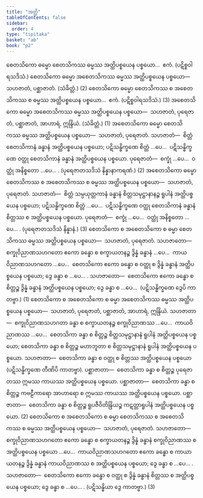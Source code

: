 ```yaml
---
title: "အတ္ထိ"
tableOfContents: false
sidebar:
  order: 4
type: "tipitaka"
basket: "ab"
book: "p2"
---
```



<DynamicBreadcrumb />

<Division number="134" book="p2" e="ch" v="38" p="135">

<Paragraph number="2646" book="p2">
စေတသိကော ဓမ္မော စေတသိကဿ ဓမ္မဿ အတ္ထိပစ္စယေန ပစ္စယော…  ဧကံ. (ပဋိစ္စဝါရသဒိသံ.)
</Paragraph>

<Paragraph number="2647" book="p2">
စေတသိကော ဓမ္မော အစေတသိကဿ ဓမ္မဿ အတ္ထိပစ္စယေန ပစ္စယော—  သဟဇာတံ, ပစ္ဆာဇာတံ. (သံခိတ္တံ.) (2)
</Paragraph>

<Paragraph number="2648" book="p2">
စေတသိကော ဓမ္မော စေတသိကဿ စ အစေတသိကဿ စ ဓမ္မဿ အတ္ထိပစ္စယေန ပစ္စယော…  ဧကံ. (ပဋိစ္စဝါရသဒိသံ.) (3)
</Paragraph>

</Division>
<Division number="135" book="p2" e="ch" v="38" p="136">

<Paragraph number="2649" book="p2">
အစေတသိကော ဓမ္မော အစေတသိကဿ ဓမ္မဿ အတ္ထိပစ္စယေန ပစ္စယော—  သဟဇာတံ, ပုရေဇာတံ, ပစ္ဆာဇာတံ, အာဟာရံ, ဣန္ဒြိယံ. (သံခိတ္တံ.) (1)
</Paragraph>

<Paragraph number="2650" book="p2">
အစေတသိကော ဓမ္မော စေတသိကဿ ဓမ္မဿ အတ္ထိပစ္စယေန ပစ္စယော—  သဟဇာတံ, ပုရေဇာတံ. <Emphasis>သဟဇာတံ</Emphasis>—  စိတ္တံ စေတသိကာနံ ခန္ဓာနံ အတ္ထိပစ္စယေန ပစ္စယော; ပဋိသန္ဓိက္ခဏေ စိတ္တံ …ပေ…  ပဋိသန္ဓိက္ခဏေ ဝတ္ထု စေတသိကာနံ ခန္ဓာနံ အတ္ထိပစ္စယေန ပစ္စယော. <Emphasis>ပုရေဇာတံ</Emphasis>—  စက္ခုံ …ပေ…  ဝတ္ထုံ အနိစ္စတော …ပေ… . (ပုရေဇာတသဒိသံ နိန္နာနာကရဏံ.) (2)
</Paragraph>

<Paragraph number="2651" book="p2">
အစေတသိကော ဓမ္မော စေတသိကဿ စ အစေတသိကဿ စ ဓမ္မဿ အတ္ထိပစ္စယေန ပစ္စယော—  သဟဇာတံ, ပုရေဇာတံ. <Emphasis>သဟဇာတံ</Emphasis>—  စိတ္တံ သမ္ပယုတ္တကာနံ ခန္ဓာနံ စိတ္တသမုဋ္ဌာနာနဉ္စ ရူပါနံ အတ္ထိပစ္စယေန ပစ္စယော; ပဋိသန္ဓိက္ခဏေ စိတ္တံ …ပေ…  ပဋိသန္ဓိက္ခဏေ ဝတ္ထု စေတသိကာနံ ခန္ဓာနံ စိတ္တဿ စ အတ္ထိပစ္စယေန ပစ္စယော. <Emphasis>ပုရေဇာတံ</Emphasis>—  စက္ခုံ …ပေ…  ဝတ္ထုံ အနိစ္စတော …ပေ… . (ပုရေဇာတသဒိသံ နိန္နာနံ.) (3)
</Paragraph>

</Division>
<Division number="136" book="p2" e="ch" v="38" p="136">

<Paragraph number="2652" book="p2">
စေတသိကော စ အစေတသိကော စ ဓမ္မာ စေတသိကဿ ဓမ္မဿ အတ္ထိပစ္စယေန ပစ္စယော—  သဟဇာတံ, ပုရေဇာတံ. <Emphasis>သဟဇာတော</Emphasis>—  စက္ခုဝိညာဏသဟဂတော ဧကော ခန္ဓော စ စက္ခာယတနဉ္စ ဒွိန္နံ ခန္ဓာနံ …ပေ…  ကာယဝိညာဏသဟဂတော …ပေ…  စေတသိကော ဧကော ခန္ဓော စ ဝတ္ထု စ ဒွိန္နံ ခန္ဓာနံ အတ္ထိပစ္စယေန ပစ္စယော; ဒွေ ခန္ဓာ စ …ပေ… . <Emphasis>သဟဇာတော</Emphasis>—  စေတသိကော ဧကော ခန္ဓော စ စိတ္တဉ္စ ဒွိန္နံ ခန္ဓာနံ အတ္ထိပစ္စယေန ပစ္စယော; ဒွေ ခန္ဓာ စ …ပေ…  (ပဋိသန္ဓိက္ခဏေ ဒွေပိ ကာတဗ္ဗာ.) (1)
</Paragraph>

<Paragraph number="2653" book="p2">
စေတသိကော စ အစေတသိကော စ ဓမ္မာ အစေတသိကဿ ဓမ္မဿ အတ္ထိပစ္စယေန ပစ္စယော—  သဟဇာတံ, ပုရေဇာတံ, ပစ္ဆာဇာတံ, အာဟာရံ, ဣန္ဒြိယံ. <Emphasis>သဟဇာတာ</Emphasis>—  စက္ခုဝိညာဏသဟဂတာ ခန္ဓာ စ စက္ခာယတနဉ္စ စက္ခုဝိညာဏဿ …ပေ…  ကာယဝိညာဏဿ …ပေ…  စေတသိကာ ခန္ဓာ စ စိတ္တဉ္စ စိတ္တသမုဋ္ဌာနာနံ ရူပါနံ အတ္ထိပစ္စယေန ပစ္စယော; စေတသိကာ ခန္ဓာ စ စိတ္တဉ္စ မဟာဘူတာ စ စိတ္တသမုဋ္ဌာနာနံ ရူပါနံ အတ္ထိပစ္စယေန ပစ္စယော. <Emphasis>သဟဇာတာ</Emphasis>—  စေတသိကာ ခန္ဓာ စ ဝတ္ထု စ စိတ္တဿ အတ္ထိပစ္စယေန ပစ္စယော (ပဋိသန္ဓိက္ခဏေ တီဏိပိ ကာတဗ္ဗာ). <Emphasis>ပစ္ဆာဇာတာ</Emphasis>—  စေတသိကာ ခန္ဓာ စ စိတ္တဉ္စ ပုရေဇာတဿ ဣမဿ ကာယဿ အတ္ထိပစ္စယေန ပစ္စယော. <Emphasis>ပစ္ဆာဇာတာ</Emphasis>—  စေတသိကာ ခန္ဓာ စ စိတ္တဉ္စ ကဗဠီကာရော အာဟာရော စ ဣမဿ ကာယဿ အတ္ထိပစ္စယေန ပစ္စယော. <Emphasis>ပစ္ဆာဇာတာ</Emphasis>—  စေတသိကာ ခန္ဓာ စ စိတ္တဉ္စ ရူပဇီဝိတိန္ဒြိယဉ္စ ကဋတ္တာရူပါနံ အတ္ထိပစ္စယေန ပစ္စယော. (2)
</Paragraph>

<Paragraph number="2654" book="p2">
စေတသိကော စ အစေတသိကော စ ဓမ္မာ စေတသိကဿ စ အစေတသိကဿ စ ဓမ္မဿ အတ္ထိပစ္စယေန ပစ္စယော—  သဟဇာတံ, ပုရေဇာတံ. <Emphasis>သဟဇာတော</Emphasis>—  စက္ခုဝိညာဏသဟဂတော ဧကော ခန္ဓော စ စက္ခာယတနဉ္စ ဒွိန္နံ ခန္ဓာနံ စက္ခုဝိညာဏဿ စ အတ္ထိပစ္စယေန ပစ္စယော …ပေ…  ကာယဝိညာဏသဟဂတော ဧကော ခန္ဓော စ ကာယာယတနဉ္စ ဒွိန္နံ ခန္ဓာနံ ကာယဝိညာဏဿ စ အတ္ထိပစ္စယေန ပစ္စယော; ဒွေ ခန္ဓာ စ …ပေ… . <Emphasis>သဟဇာတော</Emphasis>—  စေတသိကော ဧကော ခန္ဓော စ ဝတ္ထု စ ဒွိန္နံ ခန္ဓာနံ စိတ္တဿ စ အတ္ထိပစ္စယေန ပစ္စယော; ဒွေ ခန္ဓာ စ …ပေ… . (ပဋိသန္ဓိယာ ဒွေ ကာတဗ္ဗာ.) (3)
</Paragraph>
</Division>